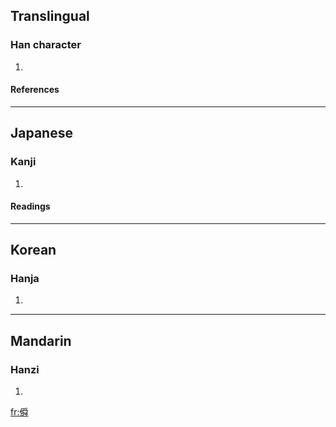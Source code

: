 ==Translingual==
===Han character===
{{Han char|rad=人|as=12|sn=14|four=|canj=人月月手 (OBBQ)}}
# {{defn|Han}}
====References====
{{Han ref|kx=0117.070|dkj=01110|dj=0248.130|hdz=10220.120|uh=50E2|ud=20706}}
----
==Japanese==
===Kanji===
{{ja-kanji|grade=|rs=人12}}
# {{defn|Japanese}}
====Readings====
{{ja-readings|on=[[せん]] (sen), [[しゅん]] (shun)|kun=[[そむく]] (somuku), [[むかいあう]] (mukaiau), [[まじる]] (majiru)}}
----
==Korean==
===Hanja===
{{ko-hanja|hangeul=천|rv=cheon|mr=ch'ŏn}}
# {{defn|Korean}}
----
==Mandarin==
===Hanzi===
{{cmn-hanzi|pin=[[chuǎn]] (chuan3)|wg=ch'uan<sup>3</sup>}}
# {{defn|Mandarin}}

[[fr:僢]]